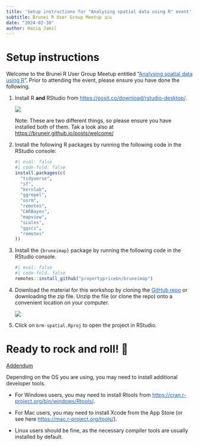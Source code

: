```yaml
---
title: 'Setup instructions for "Analysing spatial data using R" event'
subtitle: Brunei R User Group Meetup 🇧🇳
date: "2024-02-30"
author: Haziq Jamil
---
```


# Setup instructions

Welcome to the Brunei R User Group Meetup entitled "[Analysing spatial data using R](../../../events/2024-09-09-spatial){style="color:#1a61b1"}". Prior to attending the event, please ensure you have done the following.

1.  Install R **and** RStudio from [https://posit.co/download/rstudio-desktop/](https://posit.co/download/rstudio-desktop/){.uri style="color:#1a61b1"}.

    ![](install_r.png)

    Note: These are two different things, so please ensure you have installed both of them. Tak a look also at <https://bruneir.github.io/posts/welcome/>

2.  Install the following R packages by running the following code in the RStudio console:

    ```r
    #| eval: false
    #| code-fold: false
    install.packages(c(
      "tidyverse", 
      "sf", 
      "kernlab", 
      "ggrepel", 
      "osrm", 
      "remotes",
      "CARBayes",
      "mapview",
      "scales",
      "ggsci",
      "remotes"
    ))
    ```

3.  Install the `{bruneimap}` package by running the following code in the RStudio console.

    ```r
    #| eval: false
    #| code-fold: false
    remotes::install_github("propertypricebn/bruneimap")
    ```

4.  Download the material for this workshop by cloning the [GitHub repo](https://github.com/bruneir/brm-spatial/){style="color:#1a61b1"} or downloading the zip file. Unzip the file (or clone the repo) onto a convenient location on your computer.

    ![](download_github.png)

5.  Click on `brm-spatial.Rproj` to open the project in RStudio.

# Ready to rock and roll! 🎸

<u>Addendum</u>

Depending on the OS you are using, you may need to install additional developer tools.

-   For Windows users, you may need to install Rtools from [https://cran.r-project.org/bin/windows/Rtools/](https://cran.r-project.org/bin/windows/Rtools/){.uri style="color:#1a61b1"}.

-   For Mac users, you may need to install Xcode from the App Store (or see here [https://mac.r-project.org/tools/](https://mac.r-project.org/tools/){.uri style="color:#1a61b1"}).

-   Linux users should be fine, as the necessary compiler tools are usually installed by default.
